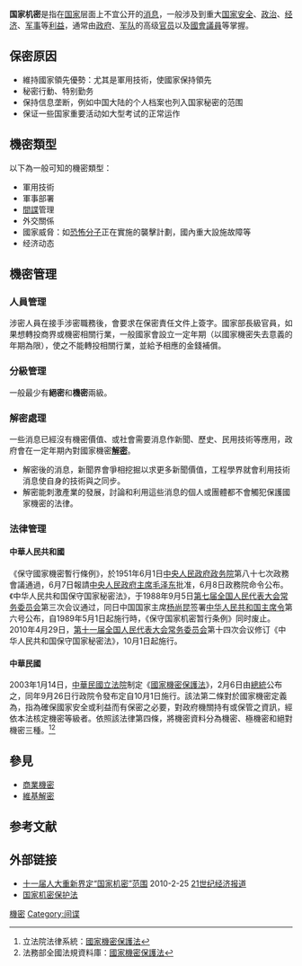 {{article issues|
{{expand|time=2010-09-18T07:14:33+00:00}}
{{expert|time=2010-09-18T07:14:33+00:00}}
}}
'''国家机密'''是指在[[国家|国家]]层面上不宜公开的[[消息|消息]]，一般涉及到重大[[国家安全|国家安全]]、[[政治|政治]]、[[经济|经济]]、[[军事|军事]]等[[利益|利益]]，通常由[[政府|政府]]、[[军队|军队]]的高级[[官员|官员]]以及[[國會議員|國會議員]]等掌握。

== 保密原因 ==
*維持國家領先優勢：尤其是軍用技術，使國家保持領先
*秘密行動、特别勤务
*保持信息垄断，例如中国大陆的个人档案也列入国家秘密的范围
*保证一些国家重要活动如大型考试的正常运作

== 機密類型 ==
以下為一般可知的機密類型：
*軍用技術
*軍事部署
*[[間諜|間諜]]管理
*外交關係
*國家威脅：如[[恐怖分子|恐怖分子]]正在實施的襲擊計劃，國內重大設施故障等
*经济动态

== 機密管理 ==
=== 人員管理 ===
涉密人員在接手涉密職務後，會要求在保密責任文件上簽字。國家部長級官員，如果想轉投商界或機密相關行業，一般國家會設立一定年期（以國家機密失去意義的年期為限），使之不能轉投相關行業，並給予相應的金錢補償。

=== 分級管理 ===
一般最少有'''絕密'''和'''機密'''兩級。

=== 解密處理 ===
{{main|解密 (保密制度)}}
一些消息已經沒有機密價值、或社會需要消息作新聞、歷史、民用技術等應用，政府會在一定年期內對國家機密'''[[解密_(保密制度)|解密]]'''。
*解密後的消息，新聞界會爭相挖掘以求更多新聞價值，工程學界就會利用技術消息使自身的技術與之同步。
*解密能刺激產業的發展，討論和利用這些消息的個人或團體都不會觸犯保護國家機密的法律。

=== 法律管理 ===
{{wwv|area=中华人民共和国和中华民国}}
==== 中華人民共和國 ====
{{Wikisourceshas|保守國家機密暫行條例|中华人民共和国保守国家秘密法 (1988年)|中华人民共和国保守国家秘密法 (2010年)}}

《保守國家機密暫行條例》，於1951年6月1日[[中央人民政府政务院|中央人民政府政务院]]第八十七次政務會議通過，6月7日報請[[中央人民政府主席|中央人民政府主席]][[毛泽东|毛泽东]]批准，6月8日政務院命令公布。《中华人民共和国保守国家秘密法》，于1988年9月5日[[第七届全国人民代表大会常务委员会|第七届全国人民代表大会常务委员会]]第三次会议通过，同日中国国家主席[[杨尚昆|杨尚昆]]签署[[中华人民共和国主席令|中华人民共和国主席令]]第六号公布，自1989年5月1日起施行時，《保守国家机密暂行条例》同时废止。2010年4月29日，[[第十一届全国人民代表大会常务委员会|第十一届全国人民代表大会常务委员会]]第十四次会议修订《中华人民共和国保守国家秘密法》，10月1日起施行。

==== 中華民國 ====
{{Wikisource|國家機密保護法}}
2003年1月14日，[[中華民國|中華民國]][[立法院|立法院]]制定《[[s:國家機密保護法|國家機密保護法]]》，2月6日由[[中華民國總統|總統]]公布之，同年9月26日行政院令發布定自10月1日施行。該法第二條對於國家機密定義為，指為確保國家安全或利益而有保密之必要，對政府機關持有或保管之資訊，經依本法核定機密等級者。依照該法律第四條，將機密資料分為機密、極機密和絕對機密三種。<ref>立法院法律系統：[http://lis.ly.gov.tw/lghtml/lawstat/version2/01836/0183692011400.htm 國家機密保護法]{{dead link|date=2017年12月 |bot=InternetArchiveBot |fix-attempted=yes }}</ref><ref>法務部全國法規資料庫：[http://law.moj.gov.tw/LawClass/LawContent.aspx?PCODE=I0060003 國家機密保護法]</ref>

== 參見 ==
* [[商業機密|商業機密]]
* [[維基解密|維基解密]]

== 参考文献 ==
{{Reflist|2}}

== 外部链接 ==
* [http://www.goodcar.cn/10/0225/000098328.shtml 十一届人大重新界定“国家机密”范围]{{dead link|date=2017年12月 |bot=InternetArchiveBot |fix-attempted=yes }} 2010-2-25 [[21世纪经济报道|21世纪经济报道]]
* [http://code.fabao365.com/law_42689.html 国家机密保护法]{{Wayback|url=http://code.fabao365.com/law_42689.html |date=20101010144652 }}

[[Category:機密|]]
[[Category:间谍|Category:间谍]]